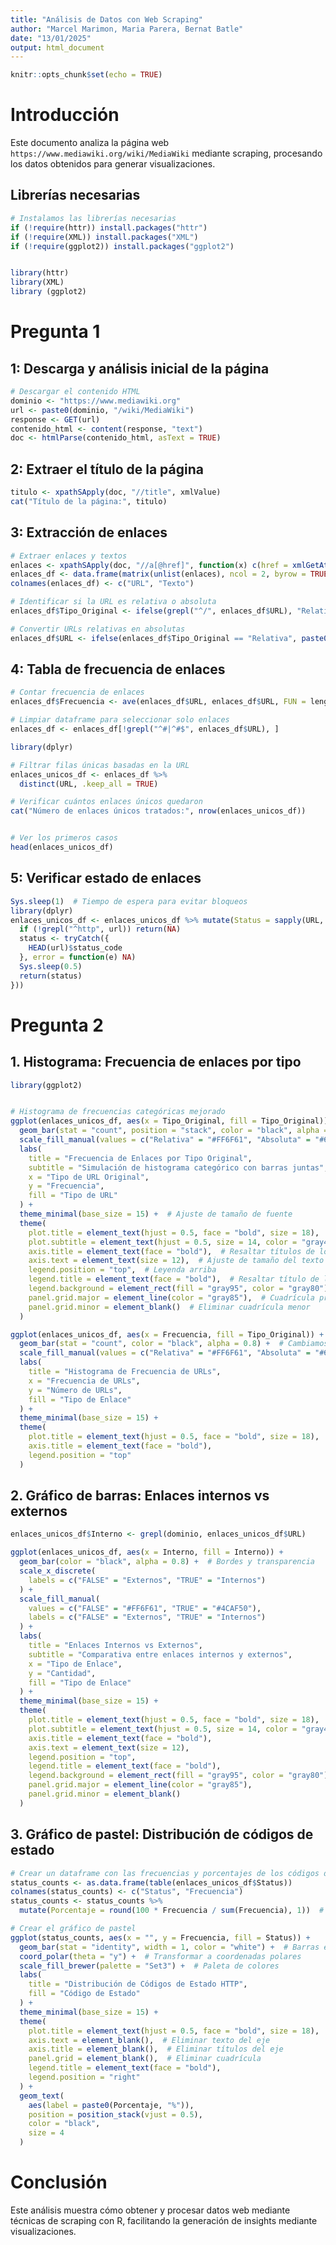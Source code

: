 ```yaml
---
title: "Análisis de Datos con Web Scraping"
author: "Marcel Marimon, Maria Parera, Bernat Batle"
date: "13/01/2025"
output: html_document
---
```



```r
knitr::opts_chunk$set(echo = TRUE)
```

# Introducción
Este documento analiza la página web `https://www.mediawiki.org/wiki/MediaWiki` mediante scraping, procesando los datos obtenidos para generar visualizaciones.

## Librerías necesarias
```r
# Instalamos las librerías necesarias
if (!require(httr)) install.packages("httr")
if (!require(XML)) install.packages("XML")
if (!require(ggplot2)) install.packages("ggplot2")


library(httr)
library(XML)
library (ggplot2)


```
# Pregunta 1

## 1: Descarga y análisis inicial de la página
```r
# Descargar el contenido HTML
dominio <- "https://www.mediawiki.org"
url <- paste0(dominio, "/wiki/MediaWiki")
response <- GET(url)
contenido_html <- content(response, "text")
doc <- htmlParse(contenido_html, asText = TRUE)
```

## 2: Extraer el título de la página
```r
titulo <- xpathSApply(doc, "//title", xmlValue)
cat("Título de la página:", titulo)
```

## 3: Extracción de enlaces
```r
# Extraer enlaces y textos
enlaces <- xpathSApply(doc, "//a[@href]", function(x) c(href = xmlGetAttr(x, "href"), text = xmlValue(x)))
enlaces_df <- data.frame(matrix(unlist(enlaces), ncol = 2, byrow = TRUE), stringsAsFactors = FALSE)
colnames(enlaces_df) <- c("URL", "Texto")

# Identificar si la URL es relativa o absoluta
enlaces_df$Tipo_Original <- ifelse(grepl("^/", enlaces_df$URL), "Relativa", "Absoluta")

# Convertir URLs relativas en absolutas
enlaces_df$URL <- ifelse(enlaces_df$Tipo_Original == "Relativa", paste0(dominio, enlaces_df$URL), enlaces_df$URL)

```


## 4: Tabla de frecuencia de enlaces
```r
# Contar frecuencia de enlaces
enlaces_df$Frecuencia <- ave(enlaces_df$URL, enlaces_df$URL, FUN = length)

# Limpiar dataframe para seleccionar solo enlaces
enlaces_df <- enlaces_df[!grepl("^#|^#$", enlaces_df$URL), ]

library(dplyr)

# Filtrar filas únicas basadas en la URL
enlaces_unicos_df <- enlaces_df %>%
  distinct(URL, .keep_all = TRUE)

# Verificar cuántos enlaces únicos quedaron
cat("Número de enlaces únicos tratados:", nrow(enlaces_unicos_df))


# Ver los primeros casos
head(enlaces_unicos_df)

```

## 5: Verificar estado de enlaces
```r
Sys.sleep(1)  # Tiempo de espera para evitar bloqueos
library(dplyr)
enlaces_unicos_df <- enlaces_unicos_df %>% mutate(Status = sapply(URL, function(url) {
  if (!grepl("^http", url)) return(NA)
  status <- tryCatch({
    HEAD(url)$status_code
  }, error = function(e) NA)
  Sys.sleep(0.5)
  return(status)
}))
```

# Pregunta 2
## 1. Histograma: Frecuencia de enlaces por tipo
```r
library(ggplot2)


# Histograma de frecuencias categóricas mejorado
ggplot(enlaces_unicos_df, aes(x = Tipo_Original, fill = Tipo_Original)) +
  geom_bar(stat = "count", position = "stack", color = "black", alpha = 0.9) +  # Barras juntas, bordes definidos
  scale_fill_manual(values = c("Relativa" = "#FF6F61", "Absoluta" = "#6B5B95")) +  # Colores personalizados
  labs(
    title = "Frecuencia de Enlaces por Tipo Original",
    subtitle = "Simulación de histograma categórico con barras juntas",
    x = "Tipo de URL Original",
    y = "Frecuencia",
    fill = "Tipo de URL"
  ) +
  theme_minimal(base_size = 15) +  # Ajuste de tamaño de fuente
  theme(
    plot.title = element_text(hjust = 0.5, face = "bold", size = 18),  # Centrar y destacar título
    plot.subtitle = element_text(hjust = 0.5, size = 14, color = "gray40"),  # Subtítulo centrado
    axis.title = element_text(face = "bold"),  # Resaltar títulos de los ejes
    axis.text = element_text(size = 12),  # Ajuste de tamaño del texto de ejes
    legend.position = "top",  # Leyenda arriba
    legend.title = element_text(face = "bold"),  # Resaltar título de la leyenda
    legend.background = element_rect(fill = "gray95", color = "gray80"),  # Fondo de la leyenda
    panel.grid.major = element_line(color = "gray85"),  # Cuadrícula principal
    panel.grid.minor = element_blank()  # Eliminar cuadrícula menor
  )

```
```r

ggplot(enlaces_unicos_df, aes(x = Frecuencia, fill = Tipo_Original)) +
  geom_bar(stat = "count", color = "black", alpha = 0.8) +  # Cambiamos a geom_bar con stat = "count"
  scale_fill_manual(values = c("Relativa" = "#FF6F61", "Absoluta" = "#6B5B95")) +
  labs(
    title = "Histograma de Frecuencia de URLs",
    x = "Frecuencia de URLs",
    y = "Número de URLs",
    fill = "Tipo de Enlace"
  ) +
  theme_minimal(base_size = 15) +
  theme(
    plot.title = element_text(hjust = 0.5, face = "bold", size = 18),
    axis.title = element_text(face = "bold"),
    legend.position = "top"
  )


```

## 2. Gráfico de barras: Enlaces internos vs externos
```r

enlaces_unicos_df$Interno <- grepl(dominio, enlaces_unicos_df$URL)

ggplot(enlaces_unicos_df, aes(x = Interno, fill = Interno)) +
  geom_bar(color = "black", alpha = 0.8) +  # Bordes y transparencia
  scale_x_discrete(
    labels = c("FALSE" = "Externos", "TRUE" = "Internos")
  ) +
  scale_fill_manual(
    values = c("FALSE" = "#FF6F61", "TRUE" = "#4CAF50"),
    labels = c("FALSE" = "Externos", "TRUE" = "Internos")
  ) +
  labs(
    title = "Enlaces Internos vs Externos",
    subtitle = "Comparativa entre enlaces internos y externos",
    x = "Tipo de Enlace",
    y = "Cantidad",
    fill = "Tipo de Enlace"
  ) +
  theme_minimal(base_size = 15) +
  theme(
    plot.title = element_text(hjust = 0.5, face = "bold", size = 18),
    plot.subtitle = element_text(hjust = 0.5, size = 14, color = "gray40"),
    axis.title = element_text(face = "bold"),
    axis.text = element_text(size = 12),
    legend.position = "top",
    legend.title = element_text(face = "bold"),
    legend.background = element_rect(fill = "gray95", color = "gray80"),
    panel.grid.major = element_line(color = "gray85"),
    panel.grid.minor = element_blank()
  )


```

## 3. Gráfico de pastel: Distribución de códigos de estado
```r

# Crear un dataframe con las frecuencias y porcentajes de los códigos de estado
status_counts <- as.data.frame(table(enlaces_unicos_df$Status))
colnames(status_counts) <- c("Status", "Frecuencia")
status_counts <- status_counts %>%
  mutate(Porcentaje = round(100 * Frecuencia / sum(Frecuencia), 1))  # Calcular porcentajes

# Crear el gráfico de pastel
ggplot(status_counts, aes(x = "", y = Frecuencia, fill = Status)) +
  geom_bar(stat = "identity", width = 1, color = "white") +  # Barras estilo pastel
  coord_polar(theta = "y") +  # Transformar a coordenadas polares
  scale_fill_brewer(palette = "Set3") +  # Paleta de colores
  labs(
    title = "Distribución de Códigos de Estado HTTP",
    fill = "Código de Estado"
  ) +
  theme_minimal(base_size = 15) +
  theme(
    plot.title = element_text(hjust = 0.5, face = "bold", size = 18),
    axis.text = element_blank(),  # Eliminar texto del eje
    axis.title = element_blank(),  # Eliminar títulos del eje
    panel.grid = element_blank(),  # Eliminar cuadrícula
    legend.title = element_text(face = "bold"),
    legend.position = "right"
  ) +
  geom_text(
    aes(label = paste0(Porcentaje, "%")), 
    position = position_stack(vjust = 0.5), 
    color = "black", 
    size = 4
  )


```





# Conclusión
Este análisis muestra cómo obtener y procesar datos web mediante técnicas de scraping con R, facilitando la generación de insights mediante visualizaciones.
